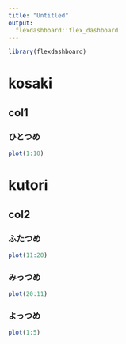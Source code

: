```yaml
---
title: "Untitled"
output: 
  flexdashboard::flex_dashboard
---
```


```r
library(flexdashboard)
```

kosaki
===

col1 {data-width=50}
---

### ひとつめ

```r
plot(1:10)
```

kutori
===

col2 {data-width=20}
---

### ふたつめ

```r
plot(11:20)
```

### みっつめ

```r
plot(20:11)
```

### よっつめ

```r
plot(1:5)
```


